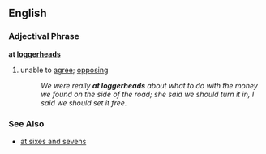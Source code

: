 ==English==
=== Adjectival Phrase ===
'''at [[loggerhead]]s'''
# {{idiom}} unable to [[agree]]; [[opposing]]
#: ''We were really '''at loggerheads''' about what to do with the money we found on the side of the road; she said we should turn it in, I said we should set it free.''

=== See Also ===
*[[at sixes and sevens]]